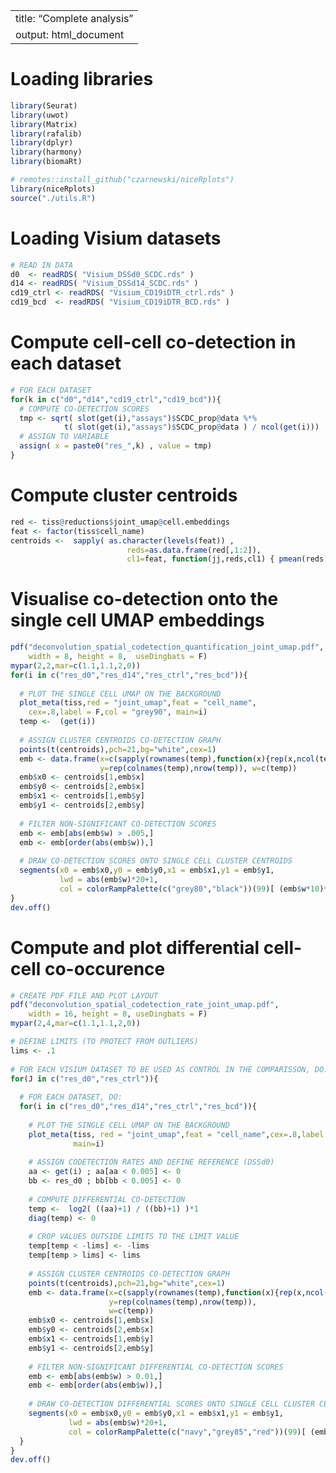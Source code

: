 
---
title: "Complete analysis"
output: html_document
---

# Loading libraries

```r
library(Seurat)
library(uwot)
library(Matrix)
library(rafalib)
library(dplyr)
library(harmony)
library(biomaRt)

# remotes::install_github("czarnewski/niceRplots")
library(niceRplots)
source("./utils.R")
```


# Loading Visium datasets

```r
# READ IN DATA
d0  <- readRDS( "Visium_DSSd0_SCDC.rds" )
d14 <- readRDS( "Visium_DSSd14_SCDC.rds" )
cd19_ctrl <- readRDS( "Visium_CD19iDTR_ctrl.rds" )
cd19_bcd  <- readRDS( "Visium_CD19iDTR_BCD.rds" )
```

# Compute cell-cell co-detection in each dataset

```r
# FOR EACH DATASET
for(k in c("d0","d14","cd19_ctrl","cd19_bcd")){
  # COMPUTE CO-DETECTION SCORES
  tmp <- sqrt( slot(get(i),"assays")$SCDC_prop@data %*% 
            t( slot(get(i),"assays")$SCDC_prop@data ) / ncol(get(i)))
  # ASSIGN TO VARIABLE
  assign( x = paste0("res_",k) , value = tmp)
}
```

# Compute cluster centroids

```r
red <- tiss@reductions$joint_umap@cell.embeddings
feat <- factor(tiss$cell_name)
centroids <-  sapply( as.character(levels(feat)) , 
                          reds=as.data.frame(red[,1:2]), 
                          cl1=feat, function(jj,reds,cl1) { pmean(reds[cl1==jj,])  })
```

# Visualise co-detection onto the single cell UMAP embeddings

```r
pdf("deconvolution_spatial_codetection_quantification_joint_umap.pdf",
    width = 8, height = 8,  useDingbats = F)
mypar(2,2,mar=c(1.1,1.1,2,0))
for(i in c("res_d0","res_d14","res_ctrl","res_bcd")){
  
  # PLOT THE SINGLE CELL UMAP ON THE BACKGROUND
  plot_meta(tiss,red = "joint_umap",feat = "cell_name",
    cex=.8,label = F,col = "grey90", main=i)
  temp <-  (get(i))
  
  # ASSIGN CLUSTER CENTROIDS CO-DETECTION GRAPH
  points(t(centroids),pch=21,bg="white",cex=1)
  emb <- data.frame(x=c(sapply(rownames(temp),function(x){rep(x,ncol(temp))})),
                    y=rep(colnames(temp),nrow(temp)), w=c(temp))
  emb$x0 <- centroids[1,emb$x]
  emb$y0 <- centroids[2,emb$x]
  emb$x1 <- centroids[1,emb$y]
  emb$y1 <- centroids[2,emb$y]
  
  # FILTER NON-SIGNIFICANT CO-DETECTION SCORES
  emb <- emb[abs(emb$w) > .005,]
  emb <- emb[order(abs(emb$w)),]
  
  # DRAW CO-DETECTION SCORES ONTO SINGLE CELL CLUSTER CENTROIDS
  segments(x0 = emb$x0,y0 = emb$y0,x1 = emb$x1,y1 = emb$y1,
           lwd = abs(emb$w)*20+1, 
           col = colorRampPalette(c("grey80","black"))(99)[ (emb$w*10)*98+1 ] )
}
dev.off()
```

# Compute and plot differential cell-cell co-occurence 

```r
# CREATE PDF FILE AND PLOT LAYOUT
pdf("deconvolution_spatial_codetection_rate_joint_umap.pdf",
    width = 16, height = 8, useDingbats = F)
mypar(2,4,mar=c(1.1,1.1,2,0))

# DEFINE LIMITS (TO PROTECT FROM OUTLIERS)
lims <- .1
  
# FOR EACH VISIUM DATASET TO BE USED AS CONTROL IN THE COMPARISSON, DO:
for(J in c("res_d0","res_ctrl")){
  
  # FOR EACH DATASET, DO:
  for(i in c("res_d0","res_d14","res_ctrl","res_bcd")){
    
    # PLOT THE SINGLE CELL UMAP ON THE BACKGROUND 
    plot_meta(tiss, red = "joint_umap",feat = "cell_name",cex=.8,label = F,col = "grey90",
              main=i)
    
    # ASSIGN CODETECTION RATES AND DEFINE REFERENCE (DSSd0)
    aa <- get(i) ; aa[aa < 0.005] <- 0
    bb <- res_d0 ; bb[bb < 0.005] <- 0
    
    # COMPUTE DIFFERENTIAL CO-DETECTION
    temp <-  log2( ((aa)+1) / ((bb)+1) )*1
    diag(temp) <- 0
    
    # CROP VALUES OUTSIDE LIMITS TO THE LIMIT VALUE 
    temp[temp < -lims] <- -lims
    temp[temp > lims] <- lims
    
    # ASSIGN CLUSTER CENTROIDS CO-DETECTION GRAPH
    points(t(centroids),pch=21,bg="white",cex=1)
    emb <- data.frame(x=c(sapply(rownames(temp),function(x){rep(x,ncol(temp))})),
                      y=rep(colnames(temp),nrow(temp)),
                      w=c(temp))
    emb$x0 <- centroids[1,emb$x]
    emb$y0 <- centroids[2,emb$x]
    emb$x1 <- centroids[1,emb$y]
    emb$y1 <- centroids[2,emb$y]
    
    # FILTER NON-SIGNIFICANT DIFFERENTIAL CO-DETECTION SCORES
    emb <- emb[abs(emb$w) > 0.01,]
    emb <- emb[order(abs(emb$w)),]
    
    # DRAW CO-DETECTION DIFFERENTIAL SCORES ONTO SINGLE CELL CLUSTER CENTROIDS
    segments(x0 = emb$x0,y0 = emb$y0,x1 = emb$x1,y1 = emb$y1,
             lwd = abs(emb$w)*20+1, 
             col = colorRampPalette(c("navy","grey85","red"))(99)[ (emb$w/lims+1)*49+1 ] )
  }
}
dev.off()
```



